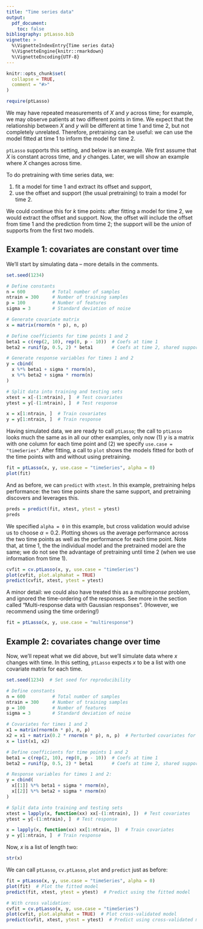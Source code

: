 ```yaml
---
title: "Time series data"
output: 
  pdf_document:
    toc: false
bibliography: ptLasso.bib
vignette: >
  %\VignetteIndexEntry{Time series data}
  %\VignetteEngine{knitr::rmarkdown}
  %\VignetteEncoding{UTF-8}
---
```


```r
knitr::opts_chunk$set(
  collapse = TRUE,
  comment = "#>"
)
```

```r
require(ptLasso)
```


We may have repeated measurements of $X$ and $y$ across time; for example, we may observe patients at two different points in time. We expect that the relationship between $X$ and $y$ will be different at time 1 and time 2, but not completely unrelated. Therefore, pretraining can be useful: we can use the model fitted at time 1 to inform the model for time 2.

`ptLasso` supports this setting, and below is an example. We first assume that $X$ is constant across time, and $y$ changes. Later, we will show an example where $X$ changes across time.

To do pretraining with time series data, we:

1. fit a model for time 1 and extract its offset and support,
2. use the offset and support (the usual pretraining) to train a model for time 2.

We could continue this for $k$ time points: after fitting a model for time 2, we would extract the offset and support. Now, the offset will include the offset from time 1 and the prediction from time 2; the support will be the _union_ of supports from the first two models.

## Example 1: covariates are constant over time

We'll start by simulating data -- more details in the comments.

```r
set.seed(1234)

# Define constants
n = 600          # Total number of samples
ntrain = 300     # Number of training samples
p = 100          # Number of features
sigma = 3        # Standard deviation of noise

# Generate covariate matrix
x = matrix(rnorm(n * p), n, p)

# Define coefficients for time points 1 and 2
beta1 = c(rep(2, 10), rep(0, p - 10))  # Coefs at time 1
beta2 = runif(p, 0.5, 2) * beta1       # Coefs at time 2, shared support with time 1

# Generate response variables for times 1 and 2
y = cbind(
  x %*% beta1 + sigma * rnorm(n),
  x %*% beta2 + sigma * rnorm(n)
)

# Split data into training and testing sets
xtest = x[-(1:ntrain), ]  # Test covariates
ytest = y[-(1:ntrain), ]  # Test response

x = x[1:ntrain, ]  # Train covariates
y = y[1:ntrain, ]  # Train response
```

Having simulated data, we are ready to call `ptLasso`; the call to `ptLasso` looks much the same as in all our other examples, only now (1) $y$ is a matrix with one column for each time point and (2) we specify `use.case = "timeSeries"`. After fitting, a call to `plot` shows the models fitted for both of the time points with and without using pretraining.
```r
fit = ptLasso(x, y, use.case = "timeSeries", alpha = 0)
plot(fit)
```

And as before, we can `predict` with `xtest`. In this example, pretraining helps performance: the two time points share the same support, and pretraining discovers and leverages this.
```r
preds = predict(fit, xtest, ytest = ytest)
preds
```
We specified `alpha = 0` in this example, but cross validation would advise us to choose $\alpha = 0.2$. Plotting shows us the average performance across the two time points as well as the performance for each time point. Note that, at time 1, the the individual model and the pretrained model are the same; we do not see the advantage of pretraining until time 2 (when we use information from time 1).
```r
cvfit = cv.ptLasso(x, y, use.case = "timeSeries")
plot(cvfit, plot.alphahat = TRUE)
predict(cvfit, xtest, ytest = ytest)
```

A minor detail: we could also have treated this as a _multireponse_ problem, and ignored the time-ordering of the responses. See more in the section called "Multi-response data with Gaussian responses". (However, we recommend using the time ordering!)
```r
fit = ptLasso(x, y, use.case = "multiresponse")
```

## Example 2: covariates change over time

Now, we'll repeat what we did above, but we'll simulate data where $x$ changes with time. In this setting, `ptLasso` expects $x$ to be a list with one covariate matrix for each time.
```r
set.seed(1234)  # Set seed for reproducibility

# Define constants
n = 600          # Total number of samples
ntrain = 300     # Number of training samples
p = 100          # Number of features
sigma = 3        # Standard deviation of noise

# Covariates for times 1 and 2
x1 = matrix(rnorm(n * p), n, p)
x2 = x1 + matrix(0.2 * rnorm(n * p), n, p)  # Perturbed covariates for time 2
x = list(x1, x2)

# Define coefficients for time points 1 and 2
beta1 = c(rep(2, 10), rep(0, p - 10))  # Coefs at time 1
beta2 = runif(p, 0.5, 2) * beta1       # Coefs at time 2, shared support with time 1

# Response variables for times 1 and 2:
y = cbind(
  x[[1]] %*% beta1 + sigma * rnorm(n),
  x[[2]] %*% beta2 + sigma * rnorm(n)
)

# Split data into training and testing sets
xtest = lapply(x, function(xx) xx[-(1:ntrain), ])  # Test covariates
ytest = y[-(1:ntrain), ]  # Test response

x = lapply(x, function(xx) xx[1:ntrain, ])  # Train covariates
y = y[1:ntrain, ]  # Train response
```

Now, $x$ is a list of length two:
```r
str(x)
```

We can call `ptLasso`, `cv.ptLasso`, `plot` and `predict` just as before:
```r
fit = ptLasso(x, y, use.case = "timeSeries", alpha = 0)
plot(fit)  # Plot the fitted model
predict(fit, xtest, ytest = ytest)  # Predict using the fitted model

# With cross validation:
cvfit = cv.ptLasso(x, y, use.case = "timeSeries")
plot(cvfit, plot.alphahat = TRUE)  # Plot cross-validated model
predict(cvfit, xtest, ytest = ytest)  # Predict using cross-validated model
```